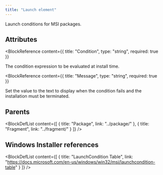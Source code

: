 ```yaml
---
title: "Launch element"
---
```



Launch conditions for MSI packages.


## Attributes

<BlockWrapper>

  <BlockReference
    content={{
      title: "Condition",
      type: "string",
      required: true
    }}
  >
  The condition expression to be evaluated at install time.
  </BlockReference>

  <BlockReference
    content={{
      title: "Message",
      type: "string",
      required: true
    }}
  >
  Set the value to the text to display when the condition fails and the installation must be terminated.
  </BlockReference>

</BlockWrapper>


## Parents

<BlockDefList content={[
    {
      title: "Package",
      link: "../package/"
    },
    {
      title: "Fragment",
      link: "../fragment/"
    }
  ]}
/>

## Windows Installer references

<BlockDefList content={[
    {
      title: "LaunchCondition Table",
      link: "https://docs.microsoft.com/en-us/windows/win32/msi/launchcondition-table"
    }
  ]}
/>
